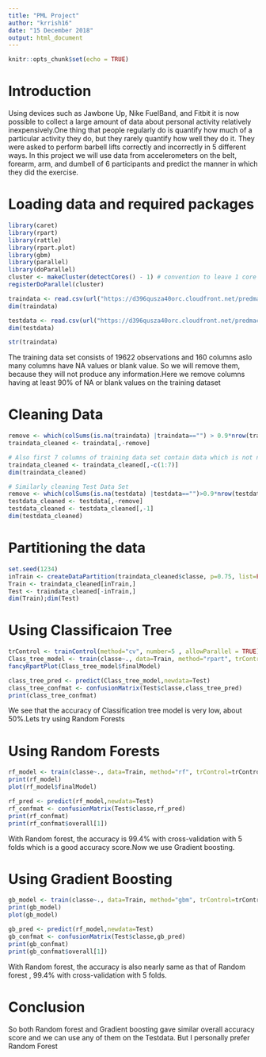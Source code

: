 ```yaml
---
title: "PML Project"
author: "krrish16"
date: "15 December 2018"
output: html_document
---
```


```r
knitr::opts_chunk$set(echo = TRUE)
```

# Introduction
Using devices such as Jawbone Up, Nike FuelBand, and Fitbit it is now possible to collect a large amount of data about personal activity relatively inexpensively.One thing that people regularly do is quantify how much of a particular activity they do, but they rarely quantify how well they do it. They were asked to perform barbell lifts correctly and incorrectly in 5 different ways. In this project we will use data from accelerometers on the belt, forearm, arm, and dumbell of 6 participants and predict the manner in which they did the exercise.

# Loading data and required packages
```r
library(caret)
library(rpart)
library(rattle)
library(rpart.plot)
library(gbm)
library(parallel)
library(doParallel)
cluster <- makeCluster(detectCores() - 1) # convention to leave 1 core for OS
registerDoParallel(cluster)

traindata <- read.csv(url("https://d396qusza40orc.cloudfront.net/predmachlearn/pml-training.csv"),header=TRUE)
dim(traindata)

testdata <- read.csv(url("https://d396qusza40orc.cloudfront.net/predmachlearn/pml-testing.csv"),header=TRUE)
dim(testdata)

str(traindata)

```
The training data set consists of 19622 observations and 160 columns aslo many columns have NA values or blank value. So we will remove them, because they will not produce any information.Here we remove columns having at least 90% of NA or blank values on the training dataset

# Cleaning Data
```r
remove <- which(colSums(is.na(traindata) |traindata=="") > 0.9*nrow(traindata)) 
traindata_cleaned <- traindata[,-remove]

# Also first 7 columns of training data set contain data which is not necessary for prediction
traindata_cleaned <- traindata_cleaned[,-c(1:7)]
dim(traindata_cleaned)

# Similarly cleaning Test Data Set
remove <- which(colSums(is.na(testdata) |testdata=="")>0.9*nrow(testdata)) 
testdata_cleaned <- testdata[,-remove]
testdata_cleaned <- testdata_cleaned[,-1]
dim(testdata_cleaned)
```

# Partitioning the data
```r
set.seed(1234)
inTrain <- createDataPartition(traindata_cleaned$classe, p=0.75, list=FALSE)
Train <- traindata_cleaned[inTrain,]
Test <- traindata_cleaned[-inTrain,]
dim(Train);dim(Test)
```

# Using Classificaion Tree
```r
trControl <- trainControl(method="cv", number=5 , allowParallel = TRUE)
Class_tree_model <- train(classe~., data=Train, method="rpart", trControl=trControl)
fancyRpartPlot(Class_tree_model$finalModel)

```

```r
class_tree_pred <- predict(Class_tree_model,newdata=Test)
class_tree_confmat <- confusionMatrix(Test$classe,class_tree_pred)
print(class_tree_confmat)
```
We see that the accuracy of Classification tree model is very low, about 50%.Lets try using Random Forests

# Using Random Forests
```r
rf_model <- train(classe~., data=Train, method="rf", trControl=trControl,verbose = FALSE)
print(rf_model)
plot(rf_model$finalModel)
```

```r
rf_pred <- predict(rf_model,newdata=Test)
rf_confmat <- confusionMatrix(Test$classe,rf_pred)
print(rf_confmat)
print(rf_confmat$overall[1])
```
With Random forest, the accuracy is 99.4% with cross-validation with 5 folds which is a good accuracy score.Now we use Gradient boosting.

# Using Gradient Boosting
```r
gb_model <- train(classe~., data=Train, method="gbm", trControl=trControl,verbose = FALSE)
print(gb_model)
plot(gb_model)
```

```r
gb_pred <- predict(rf_model,newdata=Test)
gb_confmat <- confusionMatrix(Test$classe,gb_pred)
print(gb_confmat)
print(gb_confmat$overall[1])

```
With Random forest, the accuracy is also nearly same as that of Random forest , 99.4% with cross-validation with 5 folds.

# Conclusion
So both Random forest and Gradient boosting gave similar overall accuracy score and we can use any of them on the Testdata. But I personally prefer Random Forest